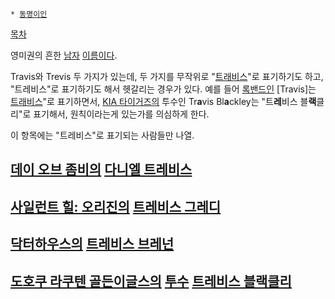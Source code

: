  * [[동명이인]]

[[목차]]

영미권의 흔한 [[남자]] [[이름]]이다.

Travis와 Trevis 두 가지가 있는데, 두 가지를 무작위로 "[[트래비스]]"로 표기하기도 하고, "트레비스"로 표기하기도 해서 헷갈리는 경우가 있다. 예를 들어 [[록밴드]]인 [Travis]는 [[트래비스]]"로 표기하면서, [[KIA 타이거즈]]의 투수인 Tr'''a'''vis Bl'''a'''ckley는 "트'''레'''비스 블'''랙'''클리"로 표기해서, 원칙이라는게 있는가를 의심하게 한다.

이 항목에는 "트레비스"로 표기되는 사람들만 나열.

== [[데이 오브 좀비]]의 [[다니엘 트레비스]] ==

== [[사일런트 힐: 오리진]]의 [[트레비스 그레디]] ==

== [[닥터하우스]]의 [[트레비스 브레넌]] ==

== [[도호쿠 라쿠텐 골든이글스 ]]의 [[투수]] [[트레비스 블랙클리]] ==

